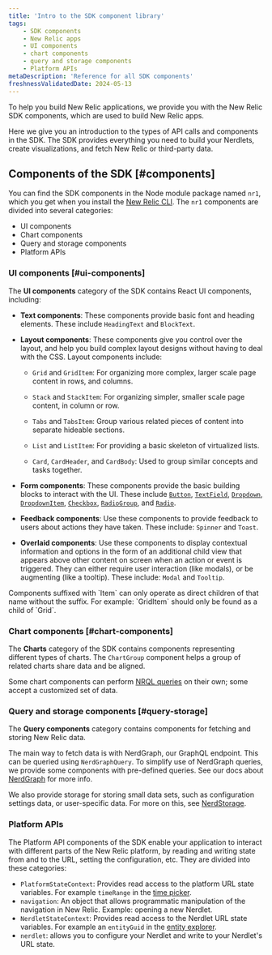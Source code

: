 ```yaml
---
title: 'Intro to the SDK component library'
tags:
    - SDK components
    - New Relic apps
    - UI components
    - chart components
    - query and storage components
    - Platform APIs
metaDescription: 'Reference for all SDK components'
freshnessValidatedDate: 2024-05-13
---
```


To help you build New Relic applications, we provide you with the New Relic SDK components, which are used to build New Relic apps.

Here we give you an introduction to the types of API calls and components in the SDK. The SDK provides everything you need to build your Nerdlets, create visualizations, and fetch New Relic or third-party data.

## Components of the SDK [#components]

You can find the SDK components in the Node module package named `nr1`, which you get when you install the [New Relic CLI](/docs/new-relic-solutions/tutorials/new-relic-cli/#install-the-new-relic-cli). The `nr1` components are divided into several categories:

* UI components
* Chart components
* Query and storage components
* Platform APIs

### UI components [#ui-components]

The **UI components** category of the SDK contains React UI components, including:

* **Text components**: These components provide basic font and heading elements. These include `HeadingText` and `BlockText`.

* **Layout components**: These components give you control over the layout, and help you build complex layout designs without having to deal with the CSS. Layout components include:

  * `Grid` and `GridItem`: For organizing more complex, larger scale page content in rows, and columns.

  * `Stack` and `StackItem`: For organizing simpler, smaller scale page content, in column or row.

  * `Tabs` and `TabsItem`: Group various related pieces of content into separate hideable sections.

  * `List` and `ListItem`: For providing a basic skeleton of virtualized lists.

  * `Card`, `CardHeader`, and `CardBody`: Used to group similar concepts and tasks together.

* **Form components**: These components provide the basic building blocks to interact with the UI. These include [`Button`](/docs/new-relic-solutions/build-nr-ui/sdk-component/controls/button), [`TextField`](/docs/new-relic-solutions/build-nr-ui/sdk-component/controls/text-field), [`Dropdown`](/docs/new-relic-solutions/build-nr-ui/sdk-component/controls/dropdown), [`DropdownItem`](/docs/new-relic-solutions/build-nr-ui/sdk-component/controls/dropdown-item), [`Checkbox`](/docs/new-relic-solutions/build-nr-ui/sdk-component/controls/checkbox), [`RadioGroup`](/docs/new-relic-solutions/build-nr-ui/sdk-component/controls/radio-group), and [`Radio`](/docs/new-relic-solutions/build-nr-ui/sdk-component/controls/radio).

* **Feedback components**: Use these components to provide feedback to users about actions they have taken. These include: `Spinner` and `Toast`.

* **Overlaid components**: Use these components to display contextual information and options in the form of an additional child view that appears above other content on screen when an action or event is triggered. They can either require user interaction (like modals), or be augmenting (like a tooltip). These include: `Modal` and `Tooltip`.

<Callout variant="important">
  Components suffixed with `Item` can only operate as direct children of that name without the suffix. For example: `GridItem` should only be found as a child of `Grid`.
</Callout>

### Chart components [#chart-components]

The **Charts** category of the SDK contains components representing different types of charts. The `ChartGroup` component helps a group of related charts share data and be aligned.

Some chart components can perform [NRQL queries](/docs/nrql/get-started/introduction-nrql-new-relics-query-language/) on their own; some accept a customized set of data.

### Query and storage components [#query-storage]

The **Query components** category contains components for fetching and storing New Relic data.

The main way to fetch data is with NerdGraph, our GraphQL endpoint. This can be queried using `NerdGraphQuery`. To simplify use of NerdGraph queries, we provide some components with pre-defined queries. See our docs about [NerdGraph](/collect-data/get-started-nerdgraph-api-explorer) for more info.

We also provide storage for storing small data sets, such as configuration settings data, or user-specific data. For more on this, see [NerdStorage](/docs/new-relic-solutions/build-nr-ui/nerdstorage).

### Platform APIs

The Platform API components of the SDK enable your application to interact with different parts of the New Relic platform, by reading and writing state from and to the URL, setting the configuration, etc. They are divided into these categories:

* `PlatformStateContext`: Provides read access to the platform URL state variables. For example `timeRange` in the [time picker](/docs/query-your-data/explore-query-data/dashboards/manage-your-dashboard/#dash-time-picker).
* `navigation`: An object that allows programmatic manipulation of the navigation in New Relic. Example: opening a new Nerdlet.
* `NerdletStateContext`: Provides read access to the Nerdlet URL state variables. For example an `entityGuid` in the [entity explorer](/docs/new-relic-solutions/new-relic-one/core-concepts/new-relic-explorer-view-performance-across-apps-services-hosts/).
* `nerdlet`: allows you to configure your Nerdlet and write to your Nerdlet's URL state.
